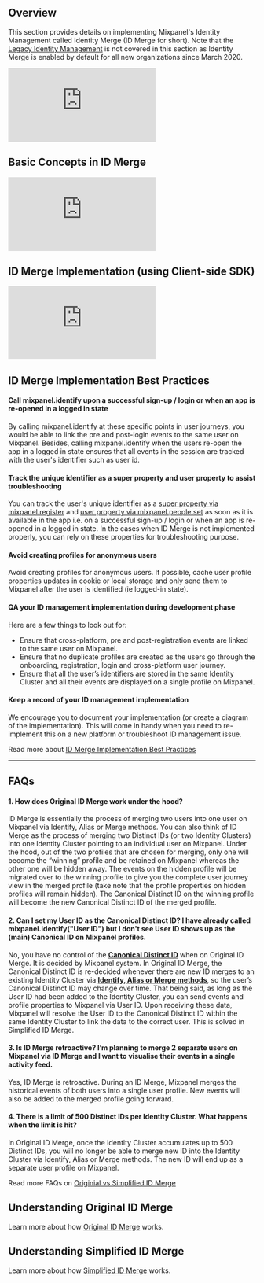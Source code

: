 ## Overview

This section provides details on implementing Mixpanel's Identity Management called Identity Merge (ID Merge for short). Note that the [Legacy Identity Management](https://help.mixpanel.com/hc/en-us/articles/115004497803-Identity-Management-Pre-Identity-Merge-Overview) is not covered in this section as Identity Merge is enabled by default for all new organizations since March 2020.

<p style={{ position: 'relative', paddingBottom: '56.25%', height: 0, overflow: 'hidden' }}>
  <iframe src="https://www.loom.com/embed/01dcff45ee91473a9e6ddb1670fd6cba" frameborder="0" style={{ position: 'absolute', top: 0, left: 0, width: '100%', height: '100%' }} allowfullscreen></iframe>
</p>

## Basic Concepts in ID Merge
<p style={{ position: 'relative', paddingBottom: '56.25%', height: 0, overflow: 'hidden' }}>
  <iframe src="https://www.loom.com/embed/f8f0ee64496a402d83246b111cdd051c" frameborder="0" style={{ position: 'absolute', top: 0, left: 0, width: '100%', height: '100%' }} allowfullscreen></iframe>
</p>

## ID Merge Implementation (using Client-side SDK)
<p style={{ position: 'relative', paddingBottom: '56.25%', height: 0, overflow: 'hidden' }}>
  <iframe src="https://www.loom.com/embed/9941b613dd044536ba1962ddb6a32ccd" frameborder="0" style={{ position: 'absolute', top: 0, left: 0, width: '100%', height: '100%' }} allowfullscreen></iframe>
</p>

## ID Merge Implementation Best Practices
#### Call mixpanel.identify upon a successful sign-up / login or when an app is re-opened in a logged in state
By calling mixpanel.identify at these specific points in user journeys, you would be able to link the pre and post-login events to the same user on Mixpanel. Besides, calling mixpanel.identify when the users re-open the app in a logged in state ensures that all events in the session are tracked with the user's identifier such as user id.

#### Track the unique identifier as a super property and user property to assist troubleshooting
You can track the user's unique identifier as a [super property via mixpanel.register](https://developer.mixpanel.com/docs/javascript#super-properties) and [user property via mixpanel.people.set](https://developer.mixpanel.com/docs/javascript#setting-profile-properties) as soon as it is available in the app i.e. on a successful sign-up / login or when an app is re-opened in a logged in state.
In the cases when ID Merge is not implemented properly, you can rely on these properties for troubleshooting purpose.

#### Avoid creating profiles for anonymous users
Avoid creating profiles for anonymous users. If possible, cache user profile properties updates in cookie or local storage and only send them to Mixpanel after the user is identified (ie logged-in state).

#### QA your ID management implementation during development phase
Here are a few things to look out for:
- Ensure that cross-platform, pre and post-registration events are linked to the same user on Mixpanel.
- Ensure that no duplicate profiles are created as the users go through the onboarding, registration, login and cross-platform user journey.
- Ensure that all the user’s identifiers are stored in the same Identity Cluster and all their events are displayed on a single profile on Mixpanel.

#### Keep a record of your ID management implementation
We encourage you to document your implementation (or create a diagram of the implementation). This will come in handy when you need to re-implement this on a new platform or troubleshoot ID management issue.

Read more about [ID Merge Implementation Best Practices](https://help.mixpanel.com/hc/en-us/articles/9648680824852)

---

## FAQs
#### 1. How does Original ID Merge work under the hood?
ID Merge is essentially the process of merging two users into one user on Mixpanel via Identify, Alias or Merge methods. You can also think of ID Merge as the process of merging two Distinct IDs (or two Identity Clusters) into one Identity Cluster pointing to an individual user on Mixpanel.
Under the hood, out of the two profiles that are chosen for merging, only one will become the “winning” profile and be retained on Mixpanel whereas the other one will be hidden away. The events on the hidden profile will be migrated over to the winning profile to give you the complete user journey view in the merged profile (take note that the profile properties on hidden profiles will remain hidden).
The Canonical Distinct ID on the winning profile will become the new Canonical Distinct ID of the merged profile.


#### 2. Can I set my User ID as the Canonical Distinct ID? I have already called mixpanel.identify("User ID") but I don't see User ID shows up as the (main) Canonical ID on Mixpanel profiles.
No, you have no control of the **[Canonical Distinct ID](https://help.mixpanel.com/hc/en-us/articles/360041039771#:~:text=Canonical%20Distinct%20ID)** when on Original ID Merge. It is decided by Mixpanel system. In Original ID Merge, the Canonical Distinct ID is re-decided whenever there are new ID merges to an existing Identity Cluster via **[Identify, Alias or Merge methods](https://help.mixpanel.com/hc/en-us/articles/360041039771#:~:text=and%20data%20exports.-,User%20Identification,-While%20Mixpanel%20ultimately)**, so the user’s Canonical Distinct ID may change over time.
That being said, as long as the User ID had been added to the Identity Cluster, you can send events and profile properties to Mixpanel via User ID. Upon receiving these data, Mixpanel will resolve the User ID to the Canonical Distinct ID within the same Identity Cluster to link the data to the correct user. This is solved in Simplified ID Merge.


#### 3. Is ID Merge retroactive? I’m planning to merge 2 separate users on Mixpanel via ID Merge and I want to visualise their events in a single activity feed.
Yes, ID Merge is retroactive. During an ID Merge, Mixpanel merges the historical events of both users into a single user profile. New events will also be added to the merged profile going forward.


#### 4. There is a limit of 500 Distinct IDs per Identity Cluster. What happens when the limit is hit?
In Original ID Merge, once the Identity Cluster accumulates up to 500 Distinct IDs, you will no longer be able to merge new ID into the Identity Cluster via Identify, Alias or Merge methods. The new ID will end up as a separate user profile on Mixpanel.

Read more FAQs on [Originial vs Simplified ID Merge](https://help.mixpanel.com/hc/en-us/articles/14383975110292)

## Understanding Original ID Merge
Learn more about how [Original ID Merge](https://help.mixpanel.com/hc/en-us/articles/360041039771) works.

## Understanding Simplified ID Merge
Learn more about how [Simplified ID Merge](https://help.mixpanel.com/hc/en-us/articles/14377628688788) works.



